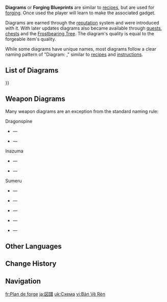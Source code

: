 {{Terminology Infobox
|image        = Item Diagram.png
|type         = Forging Blueprints
|description  = Detailed step-by-step instructions for making a <[[gadget]] or [[weapon]]>.
}}
'''Diagrams''' or '''Forging Blueprints''' are similar to [[recipe]]s, but are used for [[forging]]. Once used the player will learn to make the associated gadget.

Diagrams are earned through the [[reputation]] system and were introduced with it. With later updates diagrams also became available through [[quest]]s, [[chest]]s and the [[Frostbearing Tree]]. The diagram's quality is equal to the forgeable item's quality.

While some diagrams have unique names, most diagrams follow a clear naming pattern of "Diagram: <forgeable item>," similar to [[recipe]]s and [[instructions]].

==List of Diagrams==
{{column|2|{{#DPL:
|category=Forging Blueprints
|namespace=
|redirects=include
|ordermethod=title
}}}}

==Weapon Diagrams==
Many weapon diagrams are an exception from the standard naming rule:
;Dragonspine
* {{Item|Snow-Tombed Starsilver|type=Weapon}} &mdash; {{Item|Memory of the Entombed City}}
* {{Item|Frostbearer|type=Weapon}} &mdash; {{Item|Memory of the Frostbearing Tree}}
;Inazuma
* {{Item|Amenoma Kageuchi|type=Weapon}} &mdash; {{Item|Saimon Heirloom Blade Diagram}}
* {{Item|Hakushin Ring|type=Weapon}} &mdash; {{Item|Mask of Memories}}
;Sumeru
* {{Item|Sapwood Blade|type=Weapon}} &mdash; {{Item|Tale of the Desert}}
* {{Item|Forest Regalia|type=Weapon}} &mdash; {{Item|Tale of the Forest King}}
* {{Item|Moonpiercer|type=Weapon}} &mdash; {{Item|Tale of the Moonlight}}
* {{Item|Fruit of Fulfillment|type=Weapon}} &mdash; {{Item|Tale of the Portent}}
* {{Item|King's Squire|type=Weapon}} &mdash; {{Item|Tale of the King's Squire}}

==Other Languages==
{{Other Languages
|en      = Diagram
|zhs     = 图谱
|zhs_rm  = Túpǔ
|zht     = 圖譜
|zht_rm  = Túpǔ
|zh_tl   = Illustrated Book
|ja      = 図譜
|ja_rm   = Zufu
|ja_tl   = Illustrated Book
|ko      = 설계도
|ko_tl   = Blueprint
|es      = Plano
|es_tl   = Blueprint
|fr      = Plan
|fr_tl   = Plan
|ru      = Диаграмма
|ru_tl   = Diagram
|th      = แบบแปลน
|th_rm   = Baep Plaen
|th_tl   = 
|vi      = Bản Vẽ
|vi_tl   = 
|de      = Bauplan
|de_tl   = Blueprint
|id      = Diagram
|pt      = Diagrama
|pt_tl   = 
|tr      = Plan
|tr_tl   = 
|it      = Diagramma
|it_tl   = 
}}

==Change History==
{{Change History|1.1}}

==Navigation==
{{Precious Navbox|Item}}
[[Category:Forging Blueprints| ]]

[[fr:Plan de forge]]
[[ja:図譜]]
[[uk:Схема]]
[[vi:Bản Vẽ Rèn]]